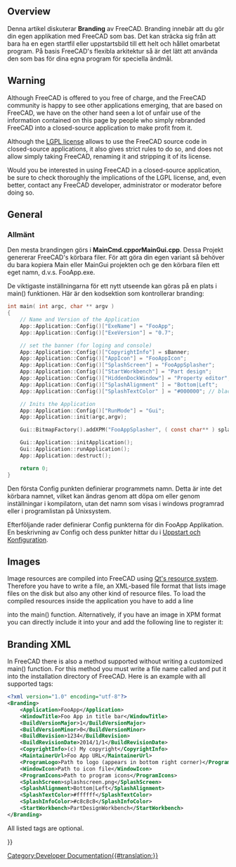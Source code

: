 <languages/>

{{Docnav
|[[Continuous_Integration|Continuous Integration]]
|[[Localisation|Localisation]]
}}

{{TOCright}}

==Overview== 

<div class="mw-translate-fuzzy">
Denna artikel diskuterar '''Branding''' av FreeCAD. Branding innebär att du gör din egen applikation med FreeCAD som bas. Det kan sträcka sig från att bara ha en egen startfil eller uppstartsbild till ett helt och hållet omarbetat program. På basis FreeCAD's flexibla arkitektur så är det lätt att använda den som bas för dina egna program för speciella ändmål.
</div>

== Warning ==

Although FreeCAD is offered to you free of charge, and the FreeCAD community is happy to see other applications emerging, that are based on FreeCAD, we have on the other hand seen a lot of unfair use of the information contained on this page by people who simply rebranded FreeCAD into a closed-source application to make profit from it.

Although the [[License|LGPL license]] allows to use the FreeCAD source code in closed-source applications, it also gives strict rules to do so, and does not allow simply taking FreeCAD, renaming it and stripping it of its license.

Would you be interested in using FreeCAD in a closed-source application, be sure to check thoroughly the implications of the LGPL license, and, even better, contact any FreeCAD developer, administrator or moderator before doing so. 

== General ==

<div class="mw-translate-fuzzy">
=== Allmänt ===
Den mesta brandingen görs i '''MainCmd.cpp'' or ''MainGui.cpp'''. Dessa Projekt genererar FreeCAD's körbara filer. För att göra din egen variant så behöver du bara kopiera Main eller MainGui projekten och ge den körbara filen ett eget namn, d.v.s. FooApp.exe. 

De viktigaste inställningarna för ett nytt utseende kan göras på en plats i main() funktionen. Här är den kodsektion som kontrollerar branding:
</div>

<!-- WARNING Do not modify the <syntaxhighligh> tag because of "{}" or pipe characters "|" included in the source code of the macro -->
<syntaxhighlight lang="C">
int main( int argc, char ** argv )
{
    // Name and Version of the Application
    App::Application::Config()["ExeName"] = "FooApp";
    App::Application::Config()["ExeVersion"] = "0.7";

    // set the banner (for loging and console)
    App::Application::Config()["CopyrightInfo"] = sBanner;
    App::Application::Config()["AppIcon"] = "FooAppIcon";
    App::Application::Config()["SplashScreen"] = "FooAppSplasher";
    App::Application::Config()["StartWorkbench"] = "Part design";
    App::Application::Config()["HiddenDockWindow"] = "Property editor";
    App::Application::Config()["SplashAlignment" ] = "Bottom|Left";
    App::Application::Config()["SplashTextColor" ] = "#000000"; // black

    // Inits the Application 
    App::Application::Config()["RunMode"] = "Gui";
    App::Application::init(argc,argv);

    Gui::BitmapFactory().addXPM("FooAppSplasher", ( const char** ) splash_screen);

    Gui::Application::initApplication();
    Gui::Application::runApplication();
    App::Application::destruct();

    return 0;
}
</syntaxhighlight>

Den första Config punkten definierar programmets namn. Detta är inte det körbara namnet, vilket kan ändras genom att döpa om eller genom inställningar i kompilatorn, utan det namn som visas i windows programrad eller i programlistan på Unixsystem.

Efterföljande rader definierar Config punkterna för din FooApp Applikation. En beskrivning av Config och dess punkter hittar du i [[Start up and Configuration/sv|Uppstart och Konfiguration]].

== Images ==

Image resources are compiled into FreeCAD using [https://doc.qt.io/qt-6/resources.html Qt's resource system]. Therefore you have to write a {{FileName|.qrc}} file, an XML-based file format that lists image files on the disk but also any other kind of resource files. To load the compiled resources inside the application you have to add a line

{{Code|code=
Q_INIT_RESOURCE(FooApp); 
}}

into the main() function. Alternatively, if you have an image in XPM format you can directly include it into your {{FileName|main.cpp}} and add the following line to register it:

{{Code|code=
Gui::BitmapFactory().addXPM("FooAppSplasher", ( const char** ) splash_screen);
}}

== Branding XML ==

In FreeCAD there is also a method supported without writing a customized main() function. For this method you must write a file name called {{FileName|branding.xml}} and put it into the installation directory of FreeCAD. Here is an example with all supported tags:

<!-- WARNING Do not modify the <syntaxhighligh> tag because of "{}" or pipe characters "|" included in the source code of the macro -->
<syntaxhighlight lang="XML">
<?xml version="1.0" encoding="utf-8"?>
<Branding>
    <Application>FooApp</Application>
    <WindowTitle>Foo App in title bar</WindowTitle>
    <BuildVersionMajor>1</BuildVersionMajor>
    <BuildVersionMinor>0</BuildVersionMinor>
    <BuildRevision>1234</BuildRevision>
    <BuildRevisionDate>2014/1/1</BuildRevisionDate>
    <CopyrightInfo>(c) My copyright</CopyrightInfo>
    <MaintainerUrl>Foo App URL</MaintainerUrl>
    <ProgramLogo>Path to logo (appears in bottom right corner)</ProgramLogo>
    <WindowIcon>Path to icon file</WindowIcon>
    <ProgramIcons>Path to program icons</ProgramIcons>
    <SplashScreen>splashscreen.png</SplashScreen>
    <SplashAlignment>Bottom|Left</SplashAlignment>
    <SplashTextColor>#ffffff</SplashTextColor>
    <SplashInfoColor>#c8c8c8</SplashInfoColor>
    <StartWorkbench>PartDesignWorkbench</StartWorkbench>
</Branding>
</syntaxhighlight>

All listed tags are optional.


<div class="mw-translate-fuzzy">
{{docnav/sv|Testing/sv|Localisation/sv}}
</div>

{{Userdocnavi{{#translation:}}}}
[[Category:Developer Documentation{{#translation:}}]]